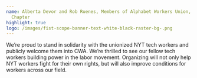 ```yaml
---
name: Alberta Devor and Rob Ruenes, Members of Alphabet Workers Union, New York
  Chapter
highlight: true
logo: /images/fist-scope-banner-text-white-black-raster-bg-.png
---
```

We’re proud to stand in solidarity with the unionized NYT tech workers and publicly welcome them into CWA. We’re thrilled to see our fellow tech workers building power in the labor movement. Organizing will not only help NYT workers fight for their own rights, but will also improve conditions for workers across our field.
